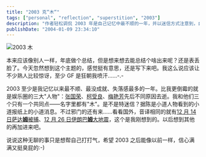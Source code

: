 ```yaml
---
title: "2003 克“木“"
tags: ["personal", "reflection", "superstition", "2003"]
description: "作者轻松调侃 2003 年是自己记忆中最不顺的一年，并以迷信方式注意到，自己与 2003 年去世的三位香港演艺界名人（张国荣、柯受良、梅艳芳）同样名字中都有“木“字，甚至萨达姆被捕和伊朗巴姆地震也能找到这种联系。文章表达了对新年的期待和重获信心的愿望。"
publishDate: "2004-01-09 23:34:10"
---
```


![2003 木](http://blog.xdanger.com/archives/pics/20040109a.gif)

本来应该像别人一样，年底做个总结，但是想来想去能总结个啥出来呢？还是表丢脸了。今天忽然想到这个主题的，感觉挺有意思，还是写下来吧。我这么说应该让不少熟人比较惊讶，至少 GF 是狂朝我喷汗……-.-

2003 至少是我记忆以来最不顺、最没成就、失落感最多的一年。比我更倒霉的就是娱乐圈的三大"人物"：[张国荣](http://ent.sina.com.cn/zgrzs/)、[柯受良](http://ent.sina.com.cn/f/kslycc/)、[梅艳芳](http://ent.sina.com.cn/f/meiyfha/)先后不同原因去逝。我和他们三个只有一个共同点——名字里都有"木"。是不是特迷信？据陈是小道人物看到的小道报纸上的小道消息。不过邪门的还有来……看看国外，音译相同的就有[12 月 14 日萨达**姆**被捕](http://blog.xdanger.com/archives/2003/12/14/000047.html)、[12 月 26 日伊朗巴**姆**大地震](http://news.163.com/special/i/iran031226.html)，这个是我刚想到的。以后想到其他的再加进来吧。

说说这种无聊的事只是想帮自己打打气，希望 2003 之后能像以前一样，信心满满又挺臭屁的:-)
